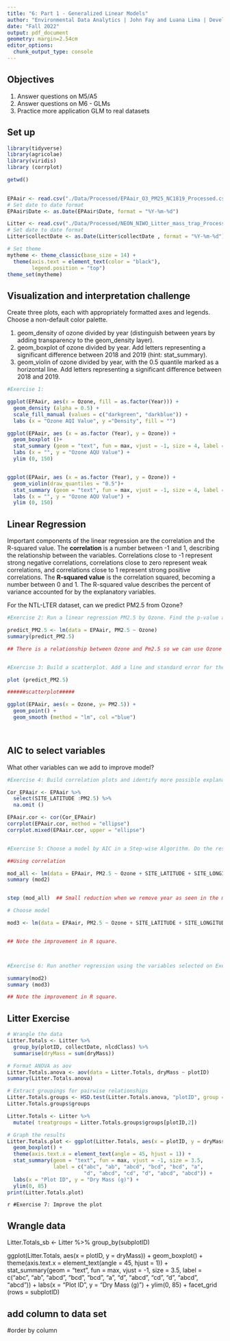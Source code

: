 ```yaml
---
title: "6: Part 1 - Generalized Linear Models"
author: "Environmental Data Analytics | John Fay and Luana Lima | Developed by Kateri Salk"
date: "Fall 2022"
output: pdf_document
geometry: margin=2.54cm
editor_options: 
  chunk_output_type: console
---
```


## Objectives
1. Answer questions on M5/A5
2. Answer questions on M6 - GLMs
3. Practice more application GLM to real datasets


## Set up
```r
library(tidyverse)
library(agricolae) 
library(viridis)
library (corrplot)

getwd()

  
EPAair <- read.csv("./Data/Processed/EPAair_O3_PM25_NC1819_Processed.csv", stringsAsFactors = TRUE)
# Set date to date format
EPAair$Date <- as.Date(EPAair$Date, format = "%Y-%m-%d")

Litter <- read.csv("./Data/Processed/NEON_NIWO_Litter_mass_trap_Processed.csv", stringsAsFactors = TRUE)
# Set date to date format
Litter$collectDate <- as.Date(Litter$collectDate , format = "%Y-%m-%d")

# Set theme
mytheme <- theme_classic(base_size = 14) +
  theme(axis.text = element_text(color = "black"), 
        legend.position = "top")
theme_set(mytheme)
```



## Visualization and interpretation challenge

Create three plots, each with appropriately formatted axes and legends. Choose a non-default color palette.

1. geom_density of ozone divided by year (distinguish between years by adding transparency to the geom_density layer).
2. geom_boxplot of ozone divided by year. Add letters representing a significant difference between 2018 and 2019 (hint: stat_summary). 
3. geom_violin of ozone divided by year, with the 0.5 quantile marked as a horizontal line. Add letters representing a significant difference between 2018 and 2019. 

```r

#Exercise 1:

ggplot(EPAair, aes(x = Ozone, fill = as.factor(Year))) +
  geom_density (alpha = 0.5) +
  scale_fill_manual (values = c("darkgreen", "darkblue")) +
  labs (x = "Ozone AQI Value", y ="Density", fill = "")

ggplot(EPAair, aes (x = as.factor (Year), y = Ozone)) +
  geom_boxplot ()+
  stat_summary (geom = "text", fun = max, vjust = -1, size = 4, label = c ("b", "a"))+
  labs (x = "", y = "Ozone AQU Value") +
  ylim (0, 150)


ggplot(EPAair, aes (x = as.factor (Year), y = Ozone)) +
  geom_violin(draw_quantiles = "0.5")+
  stat_summary (geom = "text", fun = max, vjust = -1, size = 4, label = c ("b", "a"))+
  labs (x = "", y = "Ozone AQU Value") +
  ylim (0, 150)


```

## Linear Regression

Important components of the linear regression are the correlation and the R-squared value. The **correlation** is a number between -1 and 1, describing the relationship between the variables. Correlations close to -1 represent strong negative correlations, correlations close to zero represent weak correlations, and correlations close to 1 represent strong positive correlations. The **R-squared value** is the correlation squared, becoming a number between 0 and 1. The R-squared value describes the percent of variance accounted for by the explanatory variables. 

For the NTL-LTER dataset, can we predict PM2.5 from Ozone?

```r

#Exercise 2: Run a linear regression PM2.5 by Ozone. Find the p-value and R-squared value. 

predict_PM2.5 <- lm(data = EPAair, PM2.5 ~ Ozone)
summary(predict_PM2.5)

## There is a relationship between Ozone and Pm2.5 so we can use Ozone to predict P.M2.5


#Exercise 3: Build a scatterplot. Add a line and standard error for the linear regression. Add the regression equation to the plot

plot (predict_PM2.5)

######scatterplot#####

ggplot(EPAair, aes(x = Ozone, y= PM2.5)) +
  geom_point() +
  geom_smooth (method = "lm", col ="blue")




```


## AIC to select variables

What other variables can we add to improve model?

```r

#Exercise 4: Build correlation plots and identify more possible explanatory variables to add to the regression.

Cor_EPAair <- EPAair %>% 
  select(SITE_LATITUDE :PM2.5) %>%
  na.omit ()

EPAair.cor <- cor(Cor_EPAair)
corrplot(EPAair.cor, method = "ellipse")
corrplot.mixed(EPAair.cor, upper = "ellipse")


#Exercise 5: Choose a model by AIC in a Step-wise Algorithm. Do the results from AIC match the variables you selected on Exercise 5?

##Using correlation

mod_all <- lm(data = EPAair, PM2.5 ~ Ozone + SITE_LATITUDE + SITE_LONGITUDE + Month + Year)
summary (mod2)


step (mod_all)  ## Small reduction when we remove year as seen in the minimal change in AIC. Remove year

# Choose model

mod3 <- lm(data = EPAair, PM2.5 ~ Ozone + SITE_LATITUDE + SITE_LONGITUDE + Month) #removed year


## Note the improvement in R square. 



#Exercise 6: Run another regression using the variables selected on Exercise 6. Compare r-squared value with the one from Exercise 5. 

summary(mod2)
summary (mod3)

## Note the improvement in R square.

```



## Litter Exercise

```r
# Wrangle the data
Litter.Totals <- Litter %>%
  group_by(plotID, collectDate, nlcdClass) %>%
  summarise(dryMass = sum(dryMass))

# Format ANOVA as aov
Litter.Totals.anova <- aov(data = Litter.Totals, dryMass ~ plotID)
summary(Litter.Totals.anova)

# Extract groupings for pairwise relationships
Litter.Totals.groups <- HSD.test(Litter.Totals.anova, "plotID", group = TRUE)
Litter.Totals.groups$groups

Litter.Totals <- Litter %>%
  mutate( treatgroups = Litter.Totals.groups$groups[plotID,2])

# Graph the results
Litter.Totals.plot <- ggplot(Litter.Totals, aes(x = plotID, y = dryMass)) +
  geom_boxplot() +
  theme(axis.text.x = element_text(angle = 45, hjust = 1)) +
  stat_summary(geom = "text", fun = max, vjust = -1, size = 3.5,
               label = c("abc", "ab", "abcd", "bcd", "bcd", "a", 
                         "d", "abcd", "cd", "d", "abcd", "abcd")) +
  labs(x = "Plot ID", y = "Dry Mass (g)") +
  ylim(0, 85)
print(Litter.Totals.plot)

```

```r
#Exercise 7: Improve the plot```

## Wrangle data

Litter.Totals_sb <- Litter %>%
  group_by(subplotID)


ggplot(Litter.Totals, aes(x = plotID, y = dryMass)) +
  geom_boxplot() +
  theme(axis.text.x = element_text(angle = 45, hjust = 1)) +
  stat_summary(geom = "text", fun = max, vjust = -1, size = 3.5,
               label = c("abc", "ab", "abcd", "bcd", "bcd", "a", 
                         "d", "abcd", "cd", "d", "abcd", "abcd")) +
  labs(x = "Plot ID", y = "Dry Mass (g)") +
  ylim(0, 85) +
  facet_grid (rows = subplotID)


## add column to data set
#order by column


